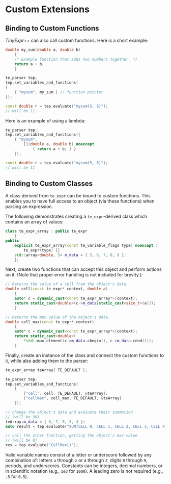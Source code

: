# Custom Extensions

## Binding to Custom Functions {-}

*TinyExpr++* can also call custom functions. Here is a short example:

```cpp
double my_sum(double a, double b)
    {
    /* Example function that adds two numbers together. */
    return a + b;
    }

te_parser tep;
tep.set_variables_and_functions(
{
    { "mysum", my_sum } // function pointer
});

const double r = tep.evaluate("mysum(5, 6)");
// will be 11
```

Here is an example of using a lambda:

```cpp
te_parser tep;
tep.set_variables_and_functions({
    { "mysum",
        [](double a, double b) noexcept
            { return a + b; } }
    });

const double r = tep.evaluate("mysum(5, 6)");
// will be 11
```

## Binding to Custom Classes {-}

A class derived from `te_expr` can be bound to custom functions. This enables you to
have full access to an object (via these functions) when parsing an expression.

The following demonstrates creating a `te_expr`-derived class which contains an array of values:

```cpp
class te_expr_array : public te_expr
    {
public:
    explicit te_expr_array(const te_variable_flags type) noexcept :
        te_expr(type) {}
    std::array<double, 5> m_data = { 5, 6, 7, 8, 9 };
    };
```

Next, create two functions that can accept this object and perform
actions on it. (Note that proper error handling is not included for brevity.):

```cpp
// Returns the value of a cell from the object's data.
double cell(const te_expr* context, double a)
    {
    auto* c = dynamic_cast<const te_expr_array*>(context);
    return static_cast<double>(c->m_data[static_cast<size_t>(a)]);
    }

// Returns the max value of the object's data.
double cell_max(const te_expr* context)
    {
    auto* c = dynamic_cast<const te_expr_array*>(context);
    return static_cast<double>(
        *std::max_element(c->m_data.cbegin(), c->m_data.cend()));
    }
```

Finally, create an instance of the class and connect the custom functions to it,
while also adding them to the parser:

```cpp
te_expr_array teArray{ TE_DEFAULT };

te_parser tep;
tep.set_variables_and_functions(
    {
        {"cell", cell, TE_DEFAULT, &teArray},
        {"cellmax", cell_max, TE_DEFAULT, &teArray}
    });

// change the object's data and evaluate their summation
// (will be 30)
teArray.m_data = { 6, 7, 8, 5, 4 };
auto result = tep.evaluate("SUM(CELL 0, CELL 1, CELL 2, CELL 3, CELL 4)");

// call the other function, getting the object's max value
// (will be 8)
res = tep.evaluate("CellMax()");
```

::: {.notesection data-latex=""}
Valid variable names consist of a letter or underscore followed by any combination
of: letters `a` through `z` or `A` through `Z`, digits `0` through `9`, periods, and
underscores. Constants can be integers, decimal numbers, or in scientific
notation (e.g., `1e3` for `1000`). A leading zero is not required (e.g., `.5`
for `0.5`).
:::
